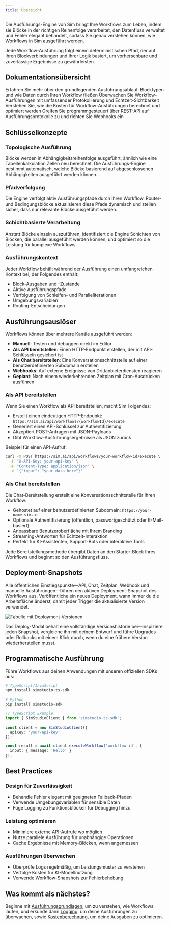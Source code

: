 ```yaml
---
title: Übersicht
---
```



Die Ausführungs-Engine von Sim bringt Ihre Workflows zum Leben, indem sie Blöcke in der richtigen Reihenfolge verarbeitet, den Datenfluss verwaltet und Fehler elegant behandelt, sodass Sie genau verstehen können, wie Workflows in Sim ausgeführt werden.

<Callout type="info">
  Jede Workflow-Ausführung folgt einem deterministischen Pfad, der auf Ihren Blockverbindungen und Ihrer Logik basiert, um vorhersehbare und zuverlässige Ergebnisse zu gewährleisten.
</Callout>

## Dokumentationsübersicht

<Cards>
  <Card title="Grundlagen der Ausführung" href="/execution/basics">
    Erfahren Sie mehr über den grundlegenden Ausführungsablauf, Blocktypen und wie Daten durch Ihren
    Workflow fließen
  </Card>

  <Card title="Protokollierung" href="/execution/logging">
    Überwachen Sie Workflow-Ausführungen mit umfassender Protokollierung und Echtzeit-Sichtbarkeit
  </Card>
  
  <Card title="Kostenberechnung" href="/execution/costs">
    Verstehen Sie, wie die Kosten für Workflow-Ausführungen berechnet und optimiert werden
  </Card>
  
  <Card title="Externe API" href="/execution/api">
    Greifen Sie programmgesteuert über REST-API auf Ausführungsprotokolle zu und richten Sie Webhooks ein
  </Card>
</Cards>

## Schlüsselkonzepte

### Topologische Ausführung
Blöcke werden in Abhängigkeitsreihenfolge ausgeführt, ähnlich wie eine Tabellenkalkulation Zellen neu berechnet. Die Ausführungs-Engine bestimmt automatisch, welche Blöcke basierend auf abgeschlossenen Abhängigkeiten ausgeführt werden können.

### Pfadverfolgung
Die Engine verfolgt aktiv Ausführungspfade durch Ihren Workflow. Router- und Bedingungsblöcke aktualisieren diese Pfade dynamisch und stellen sicher, dass nur relevante Blöcke ausgeführt werden.

### Schichtbasierte Verarbeitung
Anstatt Blöcke einzeln auszuführen, identifiziert die Engine Schichten von Blöcken, die parallel ausgeführt werden können, und optimiert so die Leistung für komplexe Workflows.

### Ausführungskontext
Jeder Workflow behält während der Ausführung einen umfangreichen Kontext bei, der Folgendes enthält:
- Block-Ausgaben und -Zustände
- Aktive Ausführungspfade
- Verfolgung von Schleifen- und Paralleliterationen
- Umgebungsvariablen
- Routing-Entscheidungen

## Ausführungsauslöser

Workflows können über mehrere Kanäle ausgeführt werden:

- **Manuell**: Testen und debuggen direkt im Editor
- **Als API bereitstellen**: Einen HTTP-Endpunkt erstellen, der mit API-Schlüsseln gesichert ist
- **Als Chat bereitstellen**: Eine Konversationsschnittstelle auf einer benutzerdefinierten Subdomain erstellen
- **Webhooks**: Auf externe Ereignisse von Drittanbieterdiensten reagieren
- **Geplant**: Nach einem wiederkehrenden Zeitplan mit Cron-Ausdrücken ausführen

### Als API bereitstellen

Wenn Sie einen Workflow als API bereitstellen, macht Sim Folgendes:
- Erstellt einen eindeutigen HTTP-Endpunkt: `https://sim.ai/api/workflows/{workflowId}/execute`
- Generiert einen API-Schlüssel zur Authentifizierung
- Akzeptiert POST-Anfragen mit JSON-Payloads
- Gibt Workflow-Ausführungsergebnisse als JSON zurück

Beispiel für einen API-Aufruf:

```bash
curl -X POST https://sim.ai/api/workflows/your-workflow-id/execute \
  -H "X-API-Key: your-api-key" \
  -H "Content-Type: application/json" \
  -d '{"input": "your data here"}'
```

### Als Chat bereitstellen

Die Chat-Bereitstellung erstellt eine Konversationsschnittstelle für Ihren Workflow:
- Gehostet auf einer benutzerdefinierten Subdomain: `https://your-name.sim.ai`
- Optionale Authentifizierung (öffentlich, passwortgeschützt oder E-Mail-basiert)
- Anpassbare Benutzeroberfläche mit Ihrem Branding
- Streaming-Antworten für Echtzeit-Interaktion
- Perfekt für KI-Assistenten, Support-Bots oder interaktive Tools

Jede Bereitstellungsmethode übergibt Daten an den Starter-Block Ihres Workflows und beginnt so den Ausführungsfluss.

## Deployment-Snapshots

Alle öffentlichen Einstiegspunkte—API, Chat, Zeitplan, Webhook und manuelle Ausführungen—führen den aktiven Deployment-Snapshot des Workflows aus. Veröffentliche ein neues Deployment, wann immer du die Arbeitsfläche änderst, damit jeder Trigger die aktualisierte Version verwendet.

<div className='flex justify-center my-6'>
  <Image
    src='/static/execution/deployment-versions-light.png'
    alt='Tabelle mit Deployment-Versionen'
    width={500}
    height={280}
    className='rounded-xl border border-border shadow-sm'
  />
</div>

Das Deploy-Modal behält eine vollständige Versionshistorie bei—inspiziere jeden Snapshot, vergleiche ihn mit deinem Entwurf und führe Upgrades oder Rollbacks mit einem Klick durch, wenn du eine frühere Version wiederherstellen musst.

## Programmatische Ausführung

Führe Workflows aus deinen Anwendungen mit unseren offiziellen SDKs aus:

```bash
# TypeScript/JavaScript
npm install simstudio-ts-sdk

# Python
pip install simstudio-sdk
```

```typescript
// TypeScript Example
import { SimStudioClient } from 'simstudio-ts-sdk';

const client = new SimStudioClient({ 
  apiKey: 'your-api-key' 
});

const result = await client.executeWorkflow('workflow-id', {
  input: { message: 'Hello' }
});
```

## Best Practices

### Design für Zuverlässigkeit
- Behandle Fehler elegant mit geeigneten Fallback-Pfaden
- Verwende Umgebungsvariablen für sensible Daten
- Füge Logging zu Funktionsblöcken für Debugging hinzu

### Leistung optimieren
- Minimiere externe API-Aufrufe wo möglich
- Nutze parallele Ausführung für unabhängige Operationen
- Cache Ergebnisse mit Memory-Blöcken, wenn angemessen

### Ausführungen überwachen
- Überprüfe Logs regelmäßig, um Leistungsmuster zu verstehen
- Verfolge Kosten für KI-Modellnutzung
- Verwende Workflow-Snapshots zur Fehlerbehebung

## Was kommt als nächstes?

Beginne mit [Ausführungsgrundlagen](/execution/basics), um zu verstehen, wie Workflows laufen, und erkunde dann [Logging](/execution/logging), um deine Ausführungen zu überwachen, sowie [Kostenberechnung](/execution/costs), um deine Ausgaben zu optimieren.
